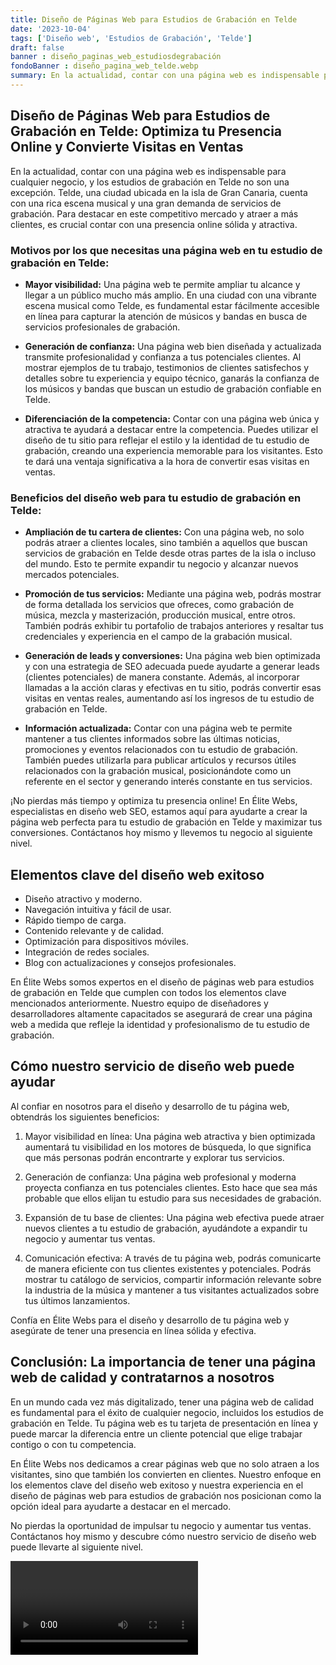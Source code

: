 ```yaml
---
title: Diseño de Páginas Web para Estudios de Grabación en Telde
date: '2023-10-04'
tags: ['Diseño web', 'Estudios de Grabación', 'Telde']
draft: false
banner : diseño_paginas_web_estudiosdegrabación
fondoBanner : diseño_pagina_web_telde.webp
summary: En la actualidad, contar con una página web es indispensable para cualquier negocio, y los estudios de grabación en Telde no son una excepción. Telde, una ciudad ubicada en la isla de Gran Canaria, cuenta con una rica escena musical y una gran demanda de servicios de grabación. Para destacar en este competitivo mercado y atraer a más clientes, es crucial contar con una presencia online sólida y atractiva.
---
```


## Diseño de Páginas Web para Estudios de Grabación en Telde: Optimiza tu Presencia Online y Convierte Visitas en Ventas

En la actualidad, contar con una página web es indispensable para cualquier negocio, y los estudios de grabación en Telde no son una excepción. Telde, una ciudad ubicada en la isla de Gran Canaria, cuenta con una rica escena musical y una gran demanda de servicios de grabación. Para destacar en este competitivo mercado y atraer a más clientes, es crucial contar con una presencia online sólida y atractiva.

### Motivos por los que necesitas una página web en tu estudio de grabación en Telde:

- **Mayor visibilidad:** Una página web te permite ampliar tu alcance y llegar a un público mucho más amplio. En una ciudad con una vibrante escena musical como Telde, es fundamental estar fácilmente accesible en línea para capturar la atención de músicos y bandas en busca de servicios profesionales de grabación.

- **Generación de confianza:** Una página web bien diseñada y actualizada transmite profesionalidad y confianza a tus potenciales clientes. Al mostrar ejemplos de tu trabajo, testimonios de clientes satisfechos y detalles sobre tu experiencia y equipo técnico, ganarás la confianza de los músicos y bandas que buscan un estudio de grabación confiable en Telde.

- **Diferenciación de la competencia:** Contar con una página web única y atractiva te ayudará a destacar entre la competencia. Puedes utilizar el diseño de tu sitio para reflejar el estilo y la identidad de tu estudio de grabación, creando una experiencia memorable para los visitantes. Esto te dará una ventaja significativa a la hora de convertir esas visitas en ventas.

### Beneficios del diseño web para tu estudio de grabación en Telde:

- **Ampliación de tu cartera de clientes:** Con una página web, no solo podrás atraer a clientes locales, sino también a aquellos que buscan servicios de grabación en Telde desde otras partes de la isla o incluso del mundo. Esto te permite expandir tu negocio y alcanzar nuevos mercados potenciales.

- **Promoción de tus servicios:** Mediante una página web, podrás mostrar de forma detallada los servicios que ofreces, como grabación de música, mezcla y masterización, producción musical, entre otros. También podrás exhibir tu portafolio de trabajos anteriores y resaltar tus credenciales y experiencia en el campo de la grabación musical.

- **Generación de leads y conversiones:** Una página web bien optimizada y con una estrategia de SEO adecuada puede ayudarte a generar leads (clientes potenciales) de manera constante. Además, al incorporar llamadas a la acción claras y efectivas en tu sitio, podrás convertir esas visitas en ventas reales, aumentando así los ingresos de tu estudio de grabación en Telde.

- **Información actualizada:** Contar con una página web te permite mantener a tus clientes informados sobre las últimas noticias, promociones y eventos relacionados con tu estudio de grabación. También puedes utilizarla para publicar artículos y recursos útiles relacionados con la grabación musical, posicionándote como un referente en el sector y generando interés constante en tus servicios.

¡No pierdas más tiempo y optimiza tu presencia online! En Élite Webs, especialistas en diseño web SEO, estamos aquí para ayudarte a crear la página web perfecta para tu estudio de grabación en Telde y maximizar tus conversiones. Contáctanos hoy mismo y llevemos tu negocio al siguiente nivel.

<GifSeo />

<Cta />

## Elementos clave del diseño web exitoso

- Diseño atractivo y moderno.
- Navegación intuitiva y fácil de usar.
- Rápido tiempo de carga.
- Contenido relevante y de calidad.
- Optimización para dispositivos móviles.
- Integración de redes sociales.
- Blog con actualizaciones y consejos profesionales.

En Élite Webs somos expertos en el diseño de páginas web para estudios de grabación en Telde que cumplen con todos los elementos clave mencionados anteriormente. Nuestro equipo de diseñadores y desarrolladores altamente capacitados se asegurará de crear una página web a medida que refleje la identidad y profesionalismo de tu estudio de grabación.

## Cómo nuestro servicio de diseño web puede ayudar

Al confiar en nosotros para el diseño y desarrollo de tu página web, obtendrás los siguientes beneficios:

1. Mayor visibilidad en línea: Una página web atractiva y bien optimizada aumentará tu visibilidad en los motores de búsqueda, lo que significa que más personas podrán encontrarte y explorar tus servicios.

2. Generación de confianza: Una página web profesional y moderna proyecta confianza en tus potenciales clientes. Esto hace que sea más probable que ellos elijan tu estudio para sus necesidades de grabación.

3. Expansión de tu base de clientes: Una página web efectiva puede atraer nuevos clientes a tu estudio de grabación, ayudándote a expandir tu negocio y aumentar tus ventas.

4. Comunicación efectiva: A través de tu página web, podrás comunicarte de manera eficiente con tus clientes existentes y potenciales. Podrás mostrar tu catálogo de servicios, compartir información relevante sobre la industria de la música y mantener a tus visitantes actualizados sobre tus últimos lanzamientos.

Confía en Élite Webs para el diseño y desarrollo de tu página web y asegúrate de tener una presencia en línea sólida y efectiva.

## Conclusión: La importancia de tener una página web de calidad y contratarnos a nosotros

En un mundo cada vez más digitalizado, tener una página web de calidad es fundamental para el éxito de cualquier negocio, incluidos los estudios de grabación en Telde. Tu página web es tu tarjeta de presentación en línea y puede marcar la diferencia entre un cliente potencial que elige trabajar contigo o con tu competencia.

En Élite Webs nos dedicamos a crear páginas web que no solo atraen a los visitantes, sino que también los convierten en clientes. Nuestro enfoque en los elementos clave del diseño web exitoso y nuestra experiencia en el diseño de páginas web para estudios de grabación nos posicionan como la opción ideal para ayudarte a destacar en el mercado.

No pierdas la oportunidad de impulsar tu negocio y aumentar tus ventas. Contáctanos hoy mismo y descubre cómo nuestro servicio de diseño web puede llevarte al siguiente nivel.

<Video />

<CtaBot job='Estudios de Grabación' city='Telde'/>

<Gmaps query='Telde+españa+maps' />